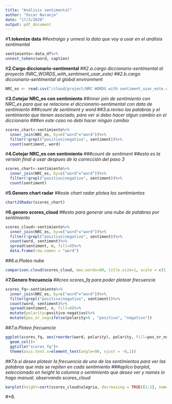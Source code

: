```yaml
---
title: "Análisis sentimental"
author: "Oscar Naranjo"
date: "17/3/2020"
output: pdf_document
---
```


#**1.tokenize data**
##*extraigo y unnest la data que voy a usar en el análisis sentimental*
```r
sentimiento<-data_df%>%
unnest_tokens(word, caption)
```

#**2.Cargo diccionario-sentimental**
##*2.a.cargo diccionario-sentimental al proyecto (NRC_WORDS_with_sentiment_usar_este)*
##*2.b.cargo diccionario-sentimental al global environment*
```r
NRC_es <- read.csv("/cloud/project/NRC WORDS with sentiment_usar_este.csv", row.names=NULL, sep=";", stringsAsFactors=FALSE)
```

#**3.Cotejar NRC_es con sentimiento**
##*inner join de sentimiento con NRC_es para que se relacione el diccionario-sentimental con data de sentimiento*
###*count de sentiment y word*
##*3.a.reviso las palabras y el sentimiento que tienen asociado, para ver si debo hacer algun cambio en el diccionario*
###*en este caso no debi hacer ningún cambio*
```r
scores_chart<-sentimiento%>%
  inner_join(NRC_es, by=c("word"="word"))%>%
  filter(!grepl("positivo|negativo", sentiment))%>%
  count(sentiment, word)
```

#**4.Cotejar NRC_es con sentimiento**
###*count de sentiment*
##*esta es la versión final a usar despues de la corrección del paso 3*
```r
scores_chart<-sentimiento%>%
  inner_join(NRC_es, by=c("word"="word"))%>%
  filter(!grepl("positivo|negativo", sentiment))%>%
  count(sentiment)
```

#**5.Genero chart radar**
##*este chart radar plotea los sentimientos*
```r
chartJSRadar(scores_chart)
```

#**6.genero scores_cloud**
##*esto para generar una nube de palabras por sentimiento*
```r
scores_cloud<-sentimiento%>%
  inner_join(NRC_es, by=c("word"="word"))%>%
  filter(!grepl("positivo|negativo", sentiment))%>%
  count(word, sentiment)%>%
  spread(sentiment, n, fill=0)%>%
  data.frame(row.names = "word")
```

##*6.a.Ploteo nube*
```r
comparison.cloud(scores_cloud, max.words=60, title.size=1, scale = c(1,1), random.order = FALSE)
```

#**7.Genero frecuencia**
##*creo scores_fq para poder plotear frecuencia*
```r
scores_fq<-sentimiento%>%
  inner_join(NRC_es, by=c("word"="word"))%>%
  filter(grepl("positivo|negativo", sentiment))%>%
  count(word, sentiment)%>%
  spread(sentiment, n, fill=0)%>%
  mutate(polarity=positivo-negativo)%>%
  mutate(pos_or_neg=ifelse(polarity>0 , "positivo", "negativo"))
```

##*7.a.Ploteo frecuencia*
```r
ggplot(scores_fq, aes(reorder(word, polarity), polarity, fill=pos_or_neg))+
  geom_col()+
  ggtitle("scores_fq")+
  theme(axis.text.x=element_text(angle=90, vjust = -0,1))
```

##*7.b.si deseo plotear la frecuencia de uno de los sentimientos para ver las palabras que más se repiten en cada sentimiento*
###*aplico barplot, seleccionado en height la columna o sentimiento que deseo ver y names lo hago manual, observando scores_cloud*
```r
barplot(height=sort(scores_cloud$alegria, decreasing = TRUE)[1:2], names=c("mejor","felicidad")[1:2], las=2, ylim=c(0, 400))
```

#*8.
